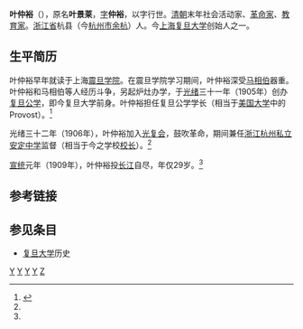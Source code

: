 '''叶仲裕'''（{{bd|1881年||1909年||catIdx=Y}}），原名'''叶景莱'''，[[表字|字]]'''仲裕'''，以字行世。[[清朝|清朝]]末年社会活动家、[[革命家|革命家]]、[[教育家|教育家]]。[[浙江省|浙江省]]杭县（今[[杭州市|杭州市]][[余杭|余杭]]）人。今[[上海|上海]][[复旦大学|复旦大学]]创始人之一。

==生平简历==
叶仲裕早年就读于上海[[震旦学院|震旦学院]]。在震旦学院学习期间，叶仲裕深受[[马相伯|马相伯]]器重。叶仲裕和马相伯等人经历斗争，另起炉灶办学，于[[光绪|光绪]]三十一年（1905年）创办[[复旦公学|复旦公学]]，即今复旦大学前身。叶仲裕担任复旦公学学长（相当于[[美国|美国]][[大学|大学]]中的Provost）。<ref name="叶仲裕 生平">{{cite web |url=http://www.yuhang.gov.cn/class/class_22/articles/78906.html |title=走进余杭 >> 文化名区 >> 历代名人 叶仲裕 |format=html |publisher=杭州余杭 |date=2004-12-24 |accessdate=2010年7月20日 |language=zh }}{{dead link|date=2017年12月 |bot=InternetArchiveBot |fix-attempted=yes }}</ref>

光绪三十二年（1906年），叶仲裕加入[[光复会|光复会]]，鼓吹革命，期间兼任[[浙江|浙江]][[杭州|杭州]][[私立安定中学|私立安定中学]]监督（相当于今之学校[[校长|校长]]）。<ref name="叶仲裕 生平"/>

[[宣统|宣统]]元年（1909年），叶仲裕投[[长江|长江]]自尽，年仅29岁。<ref name="叶仲裕 生平"/>

==参考链接==
{{reflist}}

==参见条目==
* [[复旦大学|复旦大学]]历史

[[Category:中国教育家|Y]]
[[Category:中国革命家|Y]]
[[Category:复旦大学校友|Y]]
[[Category:杭州人|Y]]
[[Category:葉姓|Z]]